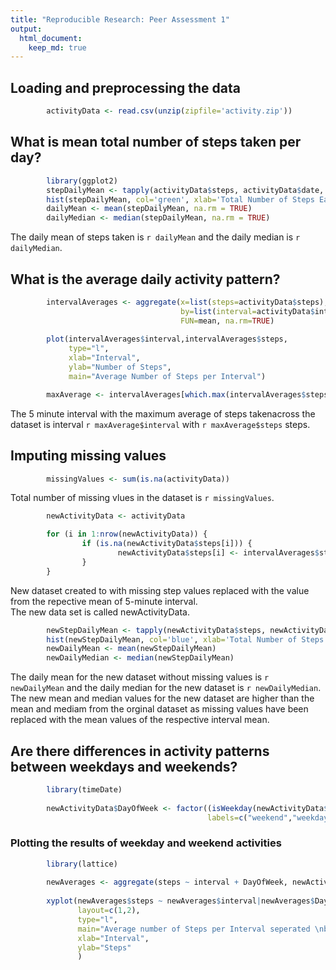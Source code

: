 ```yaml
---
title: "Reproducible Research: Peer Assessment 1"
output: 
  html_document:
    keep_md: true
---
```



## Loading and preprocessing the data
```r
        activityData <- read.csv(unzip(zipfile='activity.zip'))
```


## What is mean total number of steps taken per day?
```r
        library(ggplot2)
        stepDailyMean <- tapply(activityData$steps, activityData$date, sum, na.rm=TRUE)
        hist(stepDailyMean, col='green', xlab='Total Number of Steps Each Day')
        dailyMean <- mean(stepDailyMean, na.rm = TRUE)
        dailyMedian <- median(stepDailyMean, na.rm = TRUE)
```
  
The daily mean of steps taken is `r dailyMean` and the daily median is `r dailyMedian`.  


## What is the average daily activity pattern?
```r
        intervalAverages <- aggregate(x=list(steps=activityData$steps), 
                                      by=list(interval=activityData$interval),
                                      FUN=mean, na.rm=TRUE)
                
        plot(intervalAverages$interval,intervalAverages$steps, 
             type="l", 
             xlab="Interval", 
             ylab="Number of Steps",
             main="Average Number of Steps per Interval")

        maxAverage <- intervalAverages[which.max(intervalAverages$steps),]
```
  
The 5 minute interval with the maximum average of steps takenacross the dataset is interval `r maxAverage$interval` with `r maxAverage$steps` steps.   


## Imputing missing values
```r
        missingValues <- sum(is.na(activityData))
```
  
Total number of missing vlues in the dataset is `r missingValues`.  

```r
        newActivityData <- activityData 

        for (i in 1:nrow(newActivityData)) {
                if (is.na(newActivityData$steps[i])) {
                        newActivityData$steps[i] <- intervalAverages$steps[intervalAverages$interval==newActivityData$interval[i]]
                }
        }
```
  
New dataset created to with missing step values replaced with the value from the repective mean of 5-minute interval.  
The new data set is called newActivityData.

```r
        newStepDailyMean <- tapply(newActivityData$steps, newActivityData$date, sum)
        hist(newStepDailyMean, col='blue', xlab='Total Number of Steps Each Day')
        newDailyMean <- mean(newStepDailyMean)
        newDailyMedian <- median(newStepDailyMean)
```
  
The daily mean for the new dataset without missing values is `r newDailyMean` and the daily median for the new dataset is `r newDailyMedian`.  
The new mean and median values for the new dataset are higher than the mean and mediam from the orginal dataset as missing values have been replaced with the mean values of the respective interval mean.

## Are there differences in activity patterns between weekdays and weekends?
```r
        library(timeDate)
        
        newActivityData$DayOfWeek <- factor((isWeekday(newActivityData$date, wday=1:5)), 
                                            labels=c("weekend","weekday"))
```
### Plotting the results of weekday and weekend activities
```r
        library(lattice)
        
        newAverages <- aggregate(steps ~ interval + DayOfWeek, newActivityData, FUN=mean)
        
        xyplot(newAverages$steps ~ newAverages$interval|newAverages$DayOfWeek, 
               layout=c(1,2), 
               type="l",
               main="Average number of Steps per Interval seperated \nby Weekday and Weekend Activities",
               xlab="Interval", 
               ylab="Steps"
               )
```
